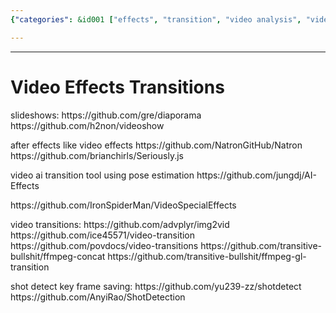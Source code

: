 ```yaml
---
{"categories": &id001 ["effects", "transition", "video analysis", "video effects", "video transition", "video understanding"], "category": "Video Editing", "date": "2023-12-22 23:52:59", "description": "This article highlights discussions on resources for creating video effects, transitions, and shot detection tools, including slideshow creators and AI-powered software.", "tags": *id001, "title": "Video Effects Transitions"}

---
```


------

# Video Effects Transitions

slideshows:
https://github.com/gre/diaporama
https://github.com/h2non/videoshow

after effects like video effects
https://github.com/NatronGitHub/Natron
https://github.com/brianchirls/Seriously.js

video ai transition tool using pose estimation
https://github.com/jungdj/AI-Effects

https://github.com/IronSpiderMan/VideoSpecialEffects

video transitions:
https://github.com/advplyr/img2vid
https://github.com/ice45571/video-transition
https://github.com/povdocs/video-transitions
https://github.com/transitive-bullshit/ffmpeg-concat
https://github.com/transitive-bullshit/ffmpeg-gl-transition

shot detect key frame saving:
https://github.com/yu239-zz/shotdetect
https://github.com/AnyiRao/ShotDetection


